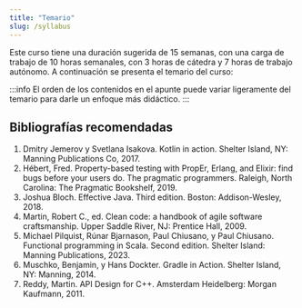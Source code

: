 ```yaml
---
title: "Temario"
slug: /syllabus
---
```


Este curso tiene una duración sugerida de 15 semanas, con una carga de trabajo de 10 horas semanales, con 3 horas de cátedra y 7 horas de trabajo autónomo. A continuación se presenta el temario del curso:

<Syllabus />

:::info
El orden de los contenidos en el apunte puede variar ligeramente del temario para darle un enfoque más didáctico.
:::

## Bibliografías recomendadas

1. Dmitry Jemerov y Svetlana Isakova. Kotlin in action. Shelter Island, NY: Manning Publications Co, 2017.
2. Hébert, Fred. Property-based testing with PropEr, Erlang, and Elixir: find bugs before your users do. The pragmatic programmers. Raleigh, North Carolina: The Pragmatic Bookshelf, 2019.
3. Joshua Bloch. Effective Java. Third edition. Boston: Addison-Wesley, 2018.
4. Martin, Robert C., ed. Clean code: a handbook of agile software craftsmanship. Upper Saddle River, NJ: Prentice Hall, 2009.
5. Michael Pilquist, Rúnar Bjarnason, Paul Chiusano, y Paul Chiusano. Functional programming in Scala. Second edition. Shelter Island: Manning Publications, 2023.
6. Muschko, Benjamin, y Hans Dockter. Gradle in Action. Shelter Island, NY: Manning, 2014.
7. Reddy, Martin. API Design for C++. Amsterdam Heidelberg: Morgan Kaufmann, 2011.
